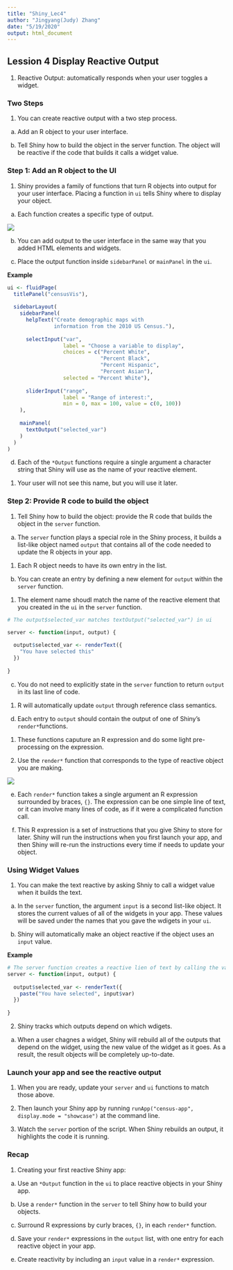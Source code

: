 ```yaml
---
title: "Shiny_Lec4"
author: "Jingyang(Judy) Zhang"
date: "5/19/2020"
output: html_document
---
```


## Lession 4 Display Reactive Output ##


1. Reactive Output: automatically responds when your user toggles a widget. 


### Two Steps ###

1. You can create reactive output with a two step process.

a. Add an R object to your user interface. 

b. Tell Shiny how to build the object in the server function. The object will be reactive if the code that builds it calls a widget value. 


### Step 1: Add an R object to the UI

1. Shiny provides a family of functions that turn R objects into output for your user interface. Placing a function in `ui` tells Shiny where to display your object. 

a. Each function creates a specific type of output. 

![](screenshots/Shiny_Lec4_OutputFns.png)


b. You can add output to the user interface in the same way that you added HTML elements and widgets. 

c. Place the output function inside `sidebarPanel` or `mainPanel` in the `ui`. 

__Example__

```r
ui <- fluidPage(
  titlePanel("censusVis"),
  
  sidebarLayout(
    sidebarPanel(
      helpText("Create demographic maps with 
               information from the 2010 US Census."),
      
      selectInput("var", 
                  label = "Choose a variable to display",
                  choices = c("Percent White", 
                              "Percent Black",
                              "Percent Hispanic", 
                              "Percent Asian"),
                  selected = "Percent White"),
      
      sliderInput("range", 
                  label = "Range of interest:",
                  min = 0, max = 100, value = c(0, 100))
    ),
    
    mainPanel(
      textOutput("selected_var")
    )
  )
)
```


d. Each of the `*Output` functions require a single argument a character string that Shiny will use as the name of your reactive element. 

(1) Your user will not see this name, but you will use it later. 


### Step 2: Provide R code to build the object ###

1. Tell Shiny how to build the object: provide the R code that builds the object in the `server` function. 

a. The `server` function plays a special role in the Shiny process, it builds a list-like object named `output` that contains all of the code needed to update the R objects in your app. 

(1) Each R object needs to have its own entry in the list. 

b. You can create an entry by defining a new element for `output` within the `server` function. 

(1) The element name shoudl match the name of the reactive element that you created in the `ui` in the `server` function.


```r

# The output$selected_var matches textOutput("selected_var") in ui

server <- function(input, output) {
  
  output$selected_var <- renderText({ 
    "You have selected this"
  })
  
}

```


c. You do not need to explicitly state in the `server` function to return `output` in its last line of code. 

(1) R will automatically update `output` through reference class semantics. 

d. Each entry to `output` should contain the output of one of Shiny's `render*`functions.

(1) These functions caputure an R expression and do some light pre-processing on the expression. 

(2) Use the `render*` function that corresponds to the type of reactive object you are making. 


![](screenshots/Shiny_Lec4_RenderFns.png)

e. Each `render*` function takes a single argument an R expression surrounded by braces, `{}`. The expression can be one simple line of text, or it can involve many lines of code, as if it were a complicated function call. 

f. This R expression is a set of instructions that you give Shiny to store for later. Shiny will run the instructions when you first launch your app, and then Shiny will re-run the instructions every time if needs to update your object. 



### Using Widget Values ###

1. You can make the text reactive by asking Shniy to call a widget value when it builds the text. 

a. In the `server` function, the argument `input` is a second list-like object. It stores the current values of all of the widgets in your app. These values will be saved under the names that you gave the wdigets in your `ui`. 

b. Shiny will automatically make an object reactive if the object uses an `input` value. 


__Example__
```r
# The server function creates a reactive lien of text by calling the values of the select box widget to build the text. 
server <- function(input, output) {
  
  output$selected_var <- renderText({ 
    paste("You have selected", input$var)
  })
  
}
```


2. Shiny tracks which outputs depend on which wdigets. 

a. When a user chagnes a widget, Shiny will rebuild all of the outputs that depend on the widget, using the new value of the widget as it goes. As a result, the result objects will be completely up-to-date. 


### Launch your app and see the reactive output ###

1. When you are ready, update your `server` and `ui` functions to match those above. 

2. Then launch your Shiny app by running `runApp("census-app", display.mode = "showcase")` at the command line. 

3. Watch the `server` portion of the script. When Shiny rebuilds an output, it highlights the code it is running. 


### Recap ###
1. Creating your first reactive Shiny app:

a. Use an `*Output` function in the `ui` to place reactive objects in your Shiny app. 

b. Use a `render*` function in the `server` to tell Shiny how to build your objects. 

c. Surround R expressions by curly braces, `{}`, in each `render*` function. 

d. Save your `render*` expressions in the `output` list, with one entry for each reactive object in your app.

e. Create reactivity by including an `input` value in a `render*` expression. 